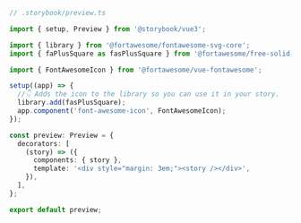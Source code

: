 ```ts
// .storybook/preview.ts

import { setup, Preview } from '@storybook/vue3';

import { library } from '@fortawesome/fontawesome-svg-core';
import { faPlusSquare as fasPlusSquare } from '@fortawesome/free-solid-svg-icons';

import { FontAwesomeIcon } from '@fortawesome/vue-fontawesome';

setup((app) => {
  //👇 Adds the icon to the library so you can use it in your story.
  library.add(fasPlusSquare);
  app.component('font-awesome-icon', FontAwesomeIcon);
});

const preview: Preview = {
  decorators: [
    (story) => ({
      components: { story },
      template: '<div style="margin: 3em;"><story /></div>',
    }),
  ],
};

export default preview;
```
